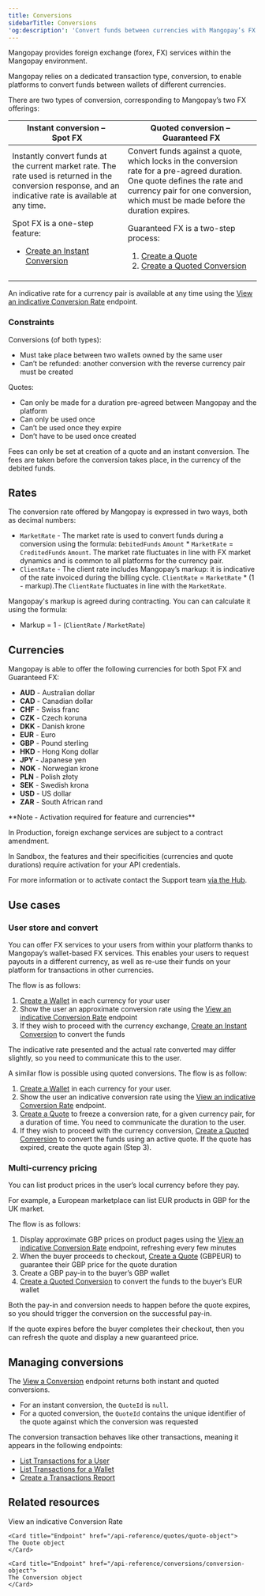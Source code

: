 ```yaml
---
title: Conversions 
sidebarTitle: Conversions
'og:description': 'Convert funds between currencies with Mangopay’s FX features, facilitating cross-border transactions for your users as well as your platform’s cashflow management.'  
---
```

  
  

Mangopay provides foreign exchange (forex, FX) services within the Mangopay environment.  

Mangopay relies on a dedicated transaction type, conversion, to enable platforms to convert funds between wallets of different currencies.  

There are two types of conversion, corresponding to Mangopay’s two FX offerings: 

<table>
<thead>
<tr>
<th class="header">Instant&nbsp;conversion –&nbsp;Spot&nbsp;FX</th>
<th class="header">Quoted&nbsp;conversion –&nbsp;Guaranteed&nbsp;FX</th>
</tr>
</thead>
<tbody>
<tr>
<td class="table-content">
Instantly convert funds at the current market rate. The rate used is returned in the conversion response, and an indicative rate is available at any time.

Spot FX is a one-step feature:
* <a href="/api-reference/conversions/create-instant-conversion">Create an Instant Conversion</a>
</td>
<td class="table-content">
Convert funds against a quote, which locks in the conversion rate for a pre-agreed duration. One quote defines the rate and currency pair for one conversion, which must be made before the duration expires.

Guaranteed FX is a two-step process:
1. <a href="/api-reference/quotes/create-quote">Create a Quote</a>
2. <a href="/api-reference/conversions/create-quoted-conversion">Create a Quoted Conversion</a>
</td>
</tr>
</tbody>
</table>

An indicative rate for a currency pair is available at any time using the [View an indicative Conversion Rate](/api-reference/conversion-rates/view-conversion-rate) endpoint.  

### Constraints  

Conversions (of both types):  
- Must take place between two wallets owned by the same user  
- Can’t be refunded: another conversion with the reverse currency pair must be created  

Quotes:  
- Can only be made for a duration pre-agreed between Mangopay and the platform  
- Can only be used once  
- Can’t be used once they expire  
- Don’t have to be used once created  

Fees can only be set at creation of a quote and an instant conversion. The fees are taken before the conversion takes place, in the currency of the debited funds.

## Rates  

The conversion rate offered by Mangopay is expressed in two ways, both as decimal numbers:  
- `MarketRate` - The market rate is used to convert funds during a conversion using the formula: `DebitedFunds` `Amount` * `MarketRate` = `CreditedFunds` `Amount`. The market rate fluctuates in line with FX market dynamics and is common to all platforms for the currency pair.  
- `ClientRate` - The client rate includes Mangopay’s markup: it is indicative of the rate invoiced during the billing cycle. `ClientRate` = `MarketRate` * (1 - markup).The `ClientRate` fluctuates in line with the `MarketRate`.  

Mangopay's markup is agreed during contracting. You can can calculate it using the formula:  
- Markup = 1 - (`ClientRate` / `MarketRate`)  

## Currencies  

Mangopay is able to offer the following currencies for both Spot FX and Guaranteed FX:  
- **AUD** - Australian dollar  
- **CAD** - Canadian dollar  
- **CHF** - Swiss franc  
- **CZK** - Czech koruna  
- **DKK** - Danish krone  
- **EUR** - Euro  
- **GBP** - Pound sterling  
- **HKD** - Hong Kong dollar  
- **JPY** - Japanese yen  
- **NOK** - Norwegian krone  
- **PLN** - Polish złoty  
- **SEK** - Swedish krona  
- **USD** - US dollar  
- **ZAR** - South African rand  

<Note>  
**Note - Activation required for feature and currencies** 
  
In Production, foreign exchange services are subject to a contract amendment.   

In Sandbox, the features and their specificities (currencies and quote durations) require activation for your API credentials.  

For more information or to activate contact the Support team [via the Hub](https://hub.mangopay.com/).  
</Note>  

## Use cases  

### User store and convert  

You can offer FX services to your users from within your platform thanks to Mangopay’s wallet-based FX services. This enables your users to request payouts in a different currency, as well as re-use their funds on your platform for transactions in other currencies.  

The flow is as follows:  
1. [Create a Wallet](/api-reference/wallets/create-wallet) in each currency for your user  
2. Show the user an approximate conversion rate using the [View an indicative Conversion Rate](/api-reference/conversion-rates/view-conversion-rate) endpoint  
3. If they wish to proceed with the currency exchange, [Create an Instant Conversion](/api-reference/conversions/create-instant-conversion) to convert the funds  

The indicative rate presented and the actual rate converted may differ slightly, so you need to communicate this to the user.  

A similar flow is possible using quoted conversions. The flow is as follow: 

1. [Create a Wallet](/api-reference/wallets/create-wallet) in each currency for your user.
2. Show the user an indicative conversion rate using the [View an indicative Conversion Rate](/api-reference/conversion-rates/view-conversion-rate) endpoint.
3. [Create a Quote](/api-reference/quotes/create-quote) to freeze a conversion rate, for a given currency pair, for a duration of time. You need to communicate the duration to the user.
4. If they wish to proceed with the currency conversion, [Create a Quoted Conversion](/api-reference/conversions/create-quoted-conversion) to convert the funds using an active quote. If the quote has expired, create the quote again (Step 3).

### Multi-currency pricing  

You can list product prices in the user’s local currency before they pay.  

For example, a European marketplace can list EUR products in GBP for the UK market.  

The flow is as follows:  
1. Display approximate GBP prices on product pages using the [View an indicative Conversion Rate](/api-reference/conversion-rates/view-conversion-rate) endpoint, refreshing every few minutes  
2. When the buyer proceeds to checkout, [Create a Quote](/api-reference/quotes/create-quote) (GBPEUR) to guarantee their GBP price for the quote duration  
3. Create a GBP pay-in to the buyer’s GBP wallet  
4. [Create a Quoted Conversion](/api-reference/conversions/create-quoted-conversion) to convert the funds to the buyer’s EUR wallet  

Both the pay-in and conversion needs to happen before the quote expires, so you should trigger the conversion on the successful pay-in.  

If the quote expires before the buyer completes their checkout, then you can refresh the quote and display a new guaranteed price.  

## Managing conversions  

The [View a Conversion](/api-reference/conversions/view-conversion) endpoint returns both instant and quoted conversions.  
- For an instant conversion, the `QuoteId` is `null`.  
- For a quoted conversion, the `QuoteId` contains the unique identifier of the quote against which the conversion was requested  

The conversion transaction behaves like other transactions, meaning it appears in the following endpoints:  
- [List Transactions for a User](/api-reference/transactions/list-transactions-user)  
- [List Transactions for a Wallet](/api-reference/transactions/list-transactions-wallet)  
- [Create a Transactions Report](/api-reference/reports/create-transactions-report)  

## Related resources  



<CardGroup cols={2}>
    <Card title="Endpoint" href="/api-reference/conversion-rates/view-conversion-rate">
    View an indicative Conversion Rate
    </Card>  

    <Card title="Endpoint" href="/api-reference/quotes/quote-object">
    The Quote object
    </Card>  

    <Card title="Endpoint" href="/api-reference/conversions/conversion-object">
    The Conversion object
    </Card>
</CardGroup>